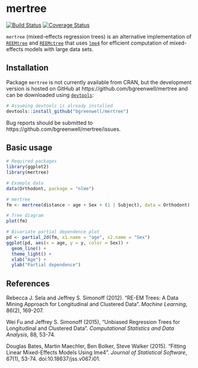 # mertree

[![Build Status](https://travis-ci.org/bgreenwell/mertree.svg?branch=master)](https://travis-ci.org/bgreenwell/mertree)
[![Coverage Status](https://img.shields.io/codecov/c/github/bgreenwell/mertree.svg)](https://codecov.io/github/bgreenwell/mertree?branch=master)

`mertree` (mixed-effects regression trees) is an alternative implementation of [`REEMtree`](http://pages.stern.nyu.edu/~jsimonof/REEMtree/) and [`REEMctree`](http://people.stern.nyu.edu/jsimonof/unbiasedREEM/) that uses [`lme4`](https://cran.r-project.org/web/packages/lme4/index.html) for efficient computation of mixed-effects models with large data sets.

## Installation
Package `mertree` is not currently available from CRAN, but the development version is hosted on GitHub at https://github.com/bgreenwell/mertree and can be downloaded using [`devtools`](https://github.com/hadley/devtools):
```r
# Assuming devtools is already installed
devtools::install_github("bgreenwell/mertree")
```
Bug reports should be submitted to https://github.com/bgreenwell/mertree/issues.

## Basic usage

```r
# Required packages
library(ggplot2)
library(mertree)

# Example data
data(Orthodont, package = "nlme")

# mertree
fm <- mertree(distance ~ age + Sex + (1 | Subject), data = Orthodont)

# Tree diagram
plot(fm)

# Bivariate partial dependence plot
pd <- partial_2d(fm, x1.name = "age", x2.name = "Sex")
ggplot(pd, aes(x = age, y = y, color = Sex)) + 
  geom_line() +
  theme_light() +
  xlab("Age") +
  ylab("Partial dependence")
```

## References

Rebecca J. Sela and Jeffrey S. Simonoff (2012). "RE-EM Trees: A Data Mining Approach for Longitudinal and Clustered Data". _Machine Learning_, 86(2), 169-207.

Wei Fu and Jeffrey S. Simonoff (2015), "Unbiased Regression Trees for Longitudinal and Clustered Data". _Computational Statistics and Data Analysis_, 88, 53-74.

Douglas Bates, Martin Maechler, Ben Bolker, Steve Walker (2015). "Fitting Linear Mixed-Effects Models Using lme4". _Journal of Statistical Software_, 67(1), 53-74. doi:10.18637/jss.v067.i01.


